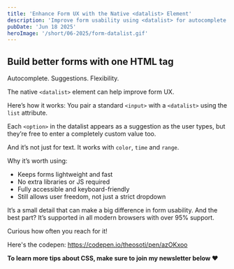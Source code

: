 ```yaml
---
title: 'Enhance Form UX with the Native <datalist> Element'
description: 'Improve form usability using <datalist> for autocomplete suggestions—lightweight, accessible, flexible, and fully supported in modern browsers.'
pubDate: 'Jun 18 2025'
heroImage: '/short/06-2025/form-datalist.gif'
---
```



<Picture
  src="/short/06-2025/form-datalist.gif"
  alt="HTML form input paired with a <datalist> showing autocomplete suggestions as the user types"
  width="400"
  height="600"
  style="margin: 2em auto 1em auto; display: block; border: 4px solid var(--border)"
/>

## Build better forms with one HTML tag

Autocomplete. Suggestions. Flexibility.

The native `<datalist>` element can help improve form UX.

Here’s how it works:
You pair a standard `<input>` with a `<datalist>` using the `list` attribute.

Each `<option>` in the datalist appears as a suggestion as the user types, but they’re free to enter a completely custom value too.

And it’s not just for text. It works with `color`, `time` and `range`.

Why it’s worth using:

- Keeps forms lightweight and fast
- No extra libraries or JS required
- Fully accessible and keyboard-friendly
- Still allows user freedom, not just a strict dropdown

It’s a small detail that can make a big difference in form usability.
And the best part? It’s supported in all modern browsers with over 95% support.

Curious how often you reach for it!

Here's the codepen: https://codepen.io/theosoti/pen/azOKxoo

**To learn more tips about CSS, make sure to join my newsletter below ❤️**
